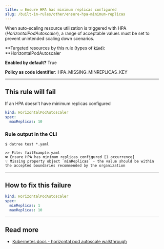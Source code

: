 ```yaml
---
title: ☑️ Ensure HPA has minimum replicas configured
slug: /built-in-rules/other/ensure-hpa-minimum-replicas
---
```


When auto-scaling resource utilization is triggered with HPA (_HorizontalPodAutoscaler_), a range of acceptable values must be set to prevent unintended scaling down scenarios.

**Targeted resources by this rule (types of **`kind`**): **HorizontalPodAutoscaler

**Enabled by default?** True

**Policy as code identifier:** HPA_MISSING_MINREPLICAS_KEY

---

## This rule will fail

If an HPA doesn't have minimum replicas configured

```yaml
kind: HorizontalPodAutoscaler
spec:
  maxReplicas: 10
```

### Rule output in the CLI

```none
$ datree test *.yaml

>> File: failExample.yaml
❌ Ensure HPA has minimum replicas configured [1 occurrence]
💡 Missing property object `minReplicas` - the value should be within the accepted boundaries recommended by the organization
```

---

## How to fix this failure

```yaml
kind: HorizontalPodAutoscaler
spec:
  minReplicas: 1
  maxReplicas: 10
```

---

## Read more

- [Kubernetes docs - horizontal pod autoscale walkthrough](https://kubernetes.io/docs/tasks/run-application/horizontal-pod-autoscale-walkthrough/)[](https://kubernetes.io/docs/tasks/run-application/horizontal-pod-autoscale-walkthrough/)
